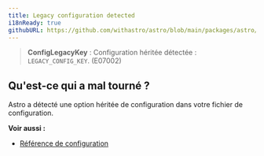 ```yaml
---
title: Legacy configuration detected
i18nReady: true
githubURL: https://github.com/withastro/astro/blob/main/packages/astro/src/core/errors/errors-data.ts
---
```


> **ConfigLegacyKey** : Configuration héritée détectée : `LEGACY_CONFIG_KEY`. (E07002)

## Qu'est-ce qui a mal tourné ?

Astro a détecté une option héritée de configuration dans votre fichier de configuration.

**Voir aussi :**

-  [Référence de configuration](/fr/reference/configuration-reference#options-h%C3%A9rit%C3%A9es)
